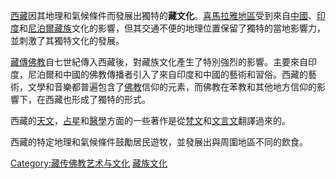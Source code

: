 [[西藏|西藏]]因其地理和氣候條件而發展出獨特的'''藏文化'''。[[喜马拉雅山脉|喜馬拉雅地區]]受到來自[[中國|中國]]、[[印度|印度]]和[[尼泊爾|尼泊爾]][[藏族|藏族]]文化的影響，但其交通不便的地理位置保留了獨特的當地影響力，並刺激了其獨特文化的發展。

[[藏傳佛教|藏傳佛教]]自七世紀傳入西藏後，對藏族文化產生了特別強烈的影響。主要來自印度，尼泊爾和中國的佛教傳播者引入了來自印度和中國的藝術和習俗。西藏的藝術，文學和音樂都普遍包含了[[佛教|佛教]]信仰的元素，而佛教在苯教和其他地方信仰的影響下，在西藏也形成了獨特的形式。

西藏的[[天文|天文]]，[[占星|占星]]和[[醫學|醫學]]方面的一些著作是從[[梵文|梵文]]和[[文言文|文言文]]翻譯過來的。

西藏的特定地理和氣候條件鼓勵居民遊牧，並發展出與周圍地區不同的飲食。

[[Category:藏传佛教艺术与文化|Category:藏传佛教艺术与文化]]
[[Category:藏族文化|]]